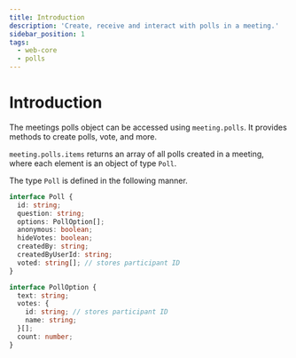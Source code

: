 ```yaml
---
title: Introduction
description: 'Create, receive and interact with polls in a meeting.'
sidebar_position: 1
tags:
  - web-core
  - polls
---
```


# Introduction

The meetings polls object can be accessed using `meeting.polls`. It provides
methods to create polls, vote, and more.

`meeting.polls.items` returns an array of all polls created in a meeting, where
each element is an object of type `Poll`.

The type `Poll` is defined in the following manner.

```ts
interface Poll {
  id: string;
  question: string;
  options: PollOption[];
  anonymous: boolean;
  hideVotes: boolean;
  createdBy: string;
  createdByUserId: string;
  voted: string[]; // stores participant ID
}

interface PollOption {
  text: string;
  votes: {
    id: string; // stores participant ID
    name: string;
  }[];
  count: number;
}
```

<head>
  <title>React Web Core Introduction</title>
</head>
